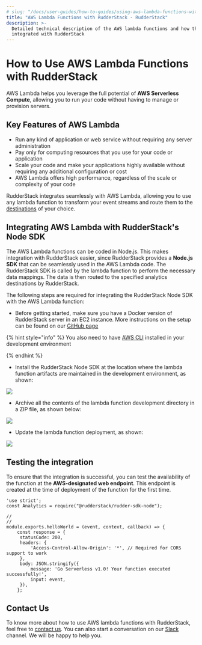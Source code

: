 ```yaml
---
# slug: "/docs/user-guides/how-to-guides/using-aws-lambda-functions-with-rudderstack"
title: "AWS Lambda Functions with RudderStack - RudderStack"
description: >-
  Detailed technical description of the AWS lambda functions and how they can be
  integrated with RudderStack
---
```


# How to Use AWS Lambda Functions with RudderStack

AWS Lambda helps you leverage the full potential of **AWS Serverless Compute**, allowing you to run your code without having to manage or provision servers.

## Key Features of AWS Lambda

- Run any kind of application or web service without requiring any server administration
- Pay only for computing resources that you use for your code or application
- Scale your code and make your applications highly available without requiring any additional configuration or cost
- AWS Lambda offers high performance, regardless of the scale or complexity of your code

RudderStack integrates seamlessly with AWS Lambda, allowing you to use any lambda function to transform your event streams and route them to the [destinations](https://docs.rudderstack.com/destinations#popular-destinations) of your choice.

## Integrating AWS Lambda with RudderStack's Node SDK

The AWS Lambda functions can be coded in Node.js. This makes integration with RudderStack easier, since RudderStack provides a **Node.js SDK** that can be seamlessly used in the AWS Lambda code. The RudderStack SDK is called by the lambda function to perform the necessary data mappings. The data is then routed to the specified analytics destinations by RudderStack.

The following steps are required for integrating the RudderStack Node SDK with the AWS Lambda function:

- Before getting started, make sure you have a Docker version of RudderStack server in an EC2 instance. More instructions on the setup can be found on our [GitHub page](https://github.com/rudderlabs/rudder-server#setup-instructions-docker)

{% hint style="info" %}
You also need to have [AWS CLI](https://docs.aws.amazon.com/cli/latest/userguide/cli-chap-install.html) installed in your development environment

{% endhint %}

- Install the RudderStack Node SDK at the location where the lambda function artifacts are maintained in the development environment, as shown:

![](https://lh5.googleusercontent.com/r8S9Lz7hdric1qarjrNIifSQFbzfrIDtHqC7Z23pay_h9FlktfsSgXOYRZHPylbbfOQIj47DR7nTf0ABlbH8fEGY_e6WO2eJx6fdVHDIHXTA57p4_a-OTYkbZ3TMh5IHESf-4kg8)

- Archive all the contents of the lambda function development directory in a ZIP file, as shown below:

![](https://lh6.googleusercontent.com/CJMBcKcleFAh5AJuD77ggZv-tqDdyxBw7c7eAC8QWlvpehfUnam34vWjRWvxzst2NMDEvL8tCVo1YwLZNSIjfxMNXGqdDzAFvn2mCCNQChUXKvrgSq9r7QtsvSh6vAYFIpMd6Pvt)

- Update the lambda function deployment, as shown:

![](https://lh5.googleusercontent.com/fA_9hWGzBx8g0nlWzmcXcJWf5guTY47Zc6gEZfJ2OWwfnrhdZ-Am53YgzpEz0ziVrop4grs_mh-Wx8tf2ogUmhddCGjXiyhjpAtR4f6B9ON8iJLCzvzOZxFji3FsnDJyJOsj863T)

## Testing the integration

To ensure that the integration is successful, you can test the availability of the function at the **AWS-designated web endpoint**. This endpoint is created at the time of deployment of the function for the first time.

```text
'use strict';
const Analytics = require("@rudderstack/rudder-sdk-node");

//
//
module.exports.helloWorld = (event, context, callback) => {
    const response = {
   	 statusCode: 200,
   	 headers: {
   		 'Access-Control-Allow-Origin': '*', // Required for CORS support to work
   	 },
   	 body: JSON.stringify({
   		 message: 'Go Serverless v1.0! Your function executed successfully!',
   		 input: event,
   	 }),
    };
```

## Contact Us

To know more about how to use AWS lambda functions with RudderStack, feel free to [contact us](mailto:%20docs@rudderstack.com). You can also start a conversation on our [Slack](https://resources.rudderstack.com/join-rudderstack-slack) channel. We will be happy to help you.

